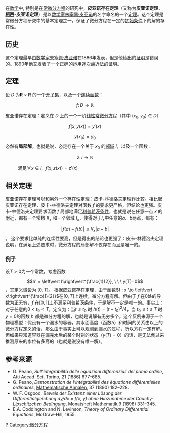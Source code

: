 在[[数学|数学]]中, 特别是在[[常微分方程|常微分方程]]的研究中，'''皮亚诺存在定理'''（又称为'''皮亚诺定理'''、'''[[柯西|柯西]]-皮亚诺定理'''）是以[[数学家|数学家]][[朱塞佩·皮亚诺|朱塞佩·皮亚诺]]的名字命名的一个[[定理|定理]]。这个定理是常微分方程研究中的基本定理之一，保证了微分方程在一定的[[初值问题|初始条件]]下的解的存在性。

== 历史 ==
这个定理最早由[[数学家|数学家]][[朱塞佩·皮亚诺|朱塞佩·皮亚诺]]在1886年发表，但是他给出的[[证明|证明]]是错误的。1890年他又发表了一个正确的运用逐次逼近法的证明。

== 定理 ==
设 ''D'' 为'''R''' × '''R''' 的一个[[开集|开子集]]，以及一个[[连续函数|连续函数]]：
:<math>f\colon D \to \mathbb{R}</math> 

皮亚诺存在定理：定义在 ''D'' 上的一个一阶[[线性微分方程|线性]][[常微分方程|常微分方程]]（其中 <math>(x_0, y_0) \in D</math>）
:<math>f\left(x,y(x)\right) = y'(x)</math> 
:<math>y\left(x_0\right) = y_0</math>
必然有'''局部解'''。也就是说，必定存在一个关于 <math>x_0</math> 的[[邻域|邻域]] ''I''，以及一个函数：
:<math>z\colon I \to \mathbb{R}</math>
:满足<math>  \forall x \in I ,\ \ f\left(x,z(x)\right)=z'(x) </math>。

== 相关定理 ==
皮亚诺存在定理可以和另外一个[[存在性定理|存在性定理]]：[[柯西-利普希茨定理|皮卡-林德洛夫定理]]作比较。相比起皮亚诺存在定理，皮卡-林德洛夫定理对函数 <math>f</math> 的要求更严格，但结论也更强。皮卡-林德洛夫定理要求函数 <math>f</math> 局部地满足[[利普希茨条件|利普希茨条件]]，也就是说在任意一点 ''x'' 的附近，都有一个常数 <math>K_x</math> 和一个邻域 <math>I_x</math>，使得对于<math>I_x</math>中任意的<math>a</math>、<math>b</math>两点，都有：
:<math>|f(a) - f(b)| \le K_x |a - b|</math>。
这个要求比单纯的连续性要高，但是得出的结论也更强了：皮卡-林德洛夫定理说明，在满足上述要求时，微分方程的局部解不仅存在而且是唯一的。

===例子===
设<math>T>0</math>为一个常数，考虑函数
:<math>h' = \left\vert h\right\vert^{\frac{1}{2}}, \ \ \ y(T)=0</math>，其定义域设为 <math> \left[0, T\right]</math>。
根据皮亚诺存在定理，由于函数<math>f : x \to \left\vert x\right\vert^{\frac{1}{2}}</math>在<math> \left[0, T\right]</math>上连续，微分方程有解。但由于 <math>f</math> 在0处的导数为正无穷，<math>f</math> 在<math> \left[0, 1\right]</math>上不满足[[利普希茨条件|利普希茨条件]]，于是解不一定是唯一的。事实上：对于任意的<math>0 <t_0 < T</math>，定义为：当<math>t \le t_0</math> 时 <math>h(t)=(t-t_0)^2/4</math>，当 <math>t_0 \le t \le T</math> 时 <math>y=0</math>的函数 <math>h</math> 都是微分方程的解，也就是说解有无穷多个。这个反例来源于一个物理模型：假设有一个漏水的容器，其水面高度（函数<math>h</math>）和时间的关系由以上的微分方程定义的话，那么由于事实上可以观测到漏水的过程，所以方程一定有解。但如果只知道容器在漏完水后的某个时刻的状态（<math> y(T)=0</math>）的话，是无法倒过来推测原来的水位有多高的（也就是说没有唯一解）。

== 参考来源 ==

* G. Peano, ''Sull’integrabilità delle equazioni differenziali del primo ordine'', Atti Accad. Sci. Torino, 21 (1886) 677–685.
* G. Peano, ''Demonstration de l’intégrabilité des équations différentielles ordinaires'', [[数学年鉴|Mathematische Annalen]], 37 (1890) 182–228.
* W. F. Osgood, ''Beweis der Existenz einer Lösung der Differentialgleichung dy/dx = f(x, y) ohne Hinzunahme der Cauchy-Lipschitzchen Bedingung'', Monatsheft Mathematik,9 (1898) 331–345.
* E.A. Coddington and N. Levinson, ''Theory of Ordinary Differential Equations'', McGraw-Hill, 1955.

[[Category:数学定理|P]]
[[Category:微分方程|Category:微分方程]]